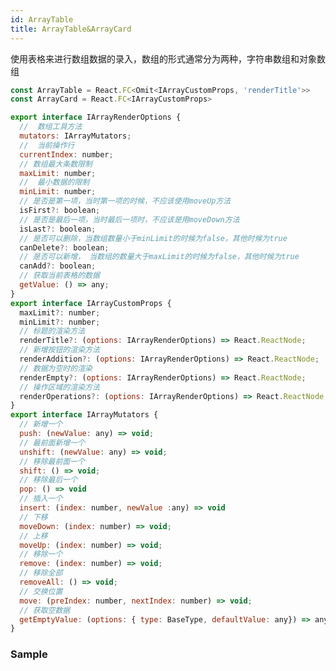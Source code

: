 ```yaml
---
id: ArrayTable
title: ArrayTable&ArrayCard
---
```

使用表格来进行数组数据的录入，数组的形式通常分为两种，字符串数组和对象数组

```jsx
const ArrayTable = React.FC<Omit<IArrayCustomProps, 'renderTitle'>>
const ArrayCard = React.FC<IArrayCustomProps>

export interface IArrayRenderOptions {
  //  数组工具方法
  mutators: IArrayMutators;
  //  当前操作行
  currentIndex: number;
  // 数组最大条数限制
  maxLimit: number;
  //  最小数据的限制
  minLimit: number;
  // 是否是第一项，当时第一项的时候，不应该使用moveUp方法
  isFirst?: boolean;
  // 是否是最后一项，当时最后一项时，不应该是用moveDown方法
  isLast?: boolean;
  // 是否可以删除，当数组数量小于minLimit的时候为false，其他时候为true
  canDelete?: boolean;
  // 是否可以新增， 当数组的数量大于maxLimit的时候为false，其他时候为true
  canAdd?: boolean;
  // 获取当前表格的数据
  getValue: () => any;
}
export interface IArrayCustomProps {
  maxLimit?: number;
  minLimit?: number;
  // 标题的渲染方法
  renderTitle?: (options: IArrayRenderOptions) => React.ReactNode;
  // 新增按钮的渲染方法
  renderAddition?: (options: IArrayRenderOptions) => React.ReactNode;
  // 数据为空时的渲染
  renderEmpty?: (options: IArrayRenderOptions) => React.ReactNode;
  // 操作区域的渲染方法
  renderOperations?: (options: IArrayRenderOptions) => React.ReactNode;
}
export interface IArrayMutators {
  // 新增一个
  push: (newValue: any) => void;
  // 最前面新增一个
  unshift: (newValue: any) => void;
  // 移除最前面一个
  shift: () => void;
  // 移除最后一个
  pop: () => void
  // 插入一个
  insert: (index: number, newValue :any) => void
  // 下移
  moveDown: (index: number) => void;
  // 上移
  moveUp: (index: number) => void;
  // 移除一个
  remove: (index: number) => void;
  // 移除全部
  removeAll: () => void;
  // 交换位置
  move: (preIndex: number, nextIndex: number) => void;
  // 获取空数据
  getEmptyValue: (options: { type: BaseType, defaultValue: any}) => any
}
```





### Sample
<ExampleCustomizer code={AtomSource} example={Atom}/>






